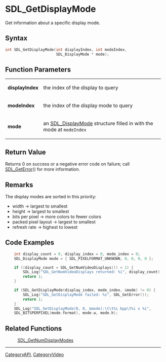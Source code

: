 = SDL_GetDisplayMode =

Get information about a specific display mode.

== Syntax ==

<syntaxhighlight lang='c'>
int SDL_GetDisplayMode(int displayIndex, int modeIndex,
                       SDL_DisplayMode * mode);
</syntaxhighlight>

== Function Parameters ==

{|
|'''displayIndex'''
|the index of the display to query
|-
|'''modeIndex'''
|the index of the display mode to query
|-
|'''mode'''
|an [[SDL_DisplayMode]] structure filled in with the mode at <code>modeIndex</code>
|}

== Return Value ==

Returns 0 on success or a negative error code on failure; call
[[SDL_GetError]]() for more information.



== Remarks ==

The display modes are sorted in this priority:

* width -> largest to smallest 
* height -> largest to smallest 
* bits per pixel -> more colors to fewer colors 
* packed pixel layout -> largest to smallest 
* refresh rate -> highest to lowest

== Code Examples ==

<syntaxhighlight lang='c++'>
    int display_count = 0, display_index = 0, mode_index = 0;
    SDL_DisplayMode mode = { SDL_PIXELFORMAT_UNKNOWN, 0, 0, 0, 0 };

    if ((display_count = SDL_GetNumVideoDisplays()) < 1) {
        SDL_Log("SDL_GetNumVideoDisplays returned: %i", display_count);
        return 1;
    }

    if (SDL_GetDisplayMode(display_index, mode_index, &mode) != 0) {
        SDL_Log("SDL_GetDisplayMode failed: %s", SDL_GetError());
        return 1;       
    }
    SDL_Log("SDL_GetDisplayMode(0, 0, &mode):\t\t%i bpp\t%i x %i",
    SDL_BITSPERPIXEL(mode.format), mode.w, mode.h);
</syntaxhighlight>


== Related Functions ==

:[[SDL_GetNumDisplayModes]]

----
[[CategoryAPI]], [[CategoryVideo]]


